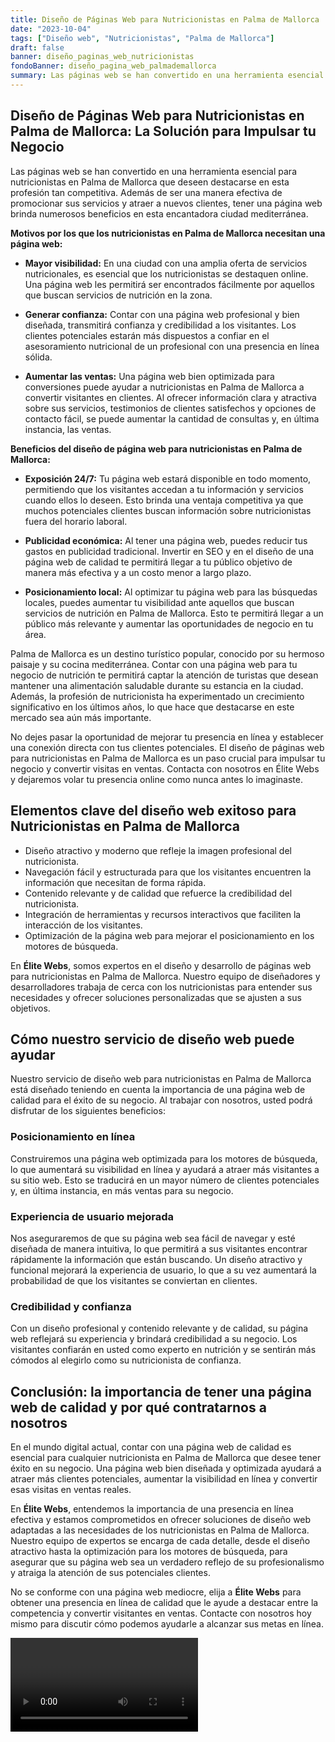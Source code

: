 ```yaml
---
title: Diseño de Páginas Web para Nutricionistas en Palma de Mallorca
date: "2023-10-04"
tags: ["Diseño web", "Nutricionistas", "Palma de Mallorca"]
draft: false
banner: diseño_paginas_web_nutricionistas
fondoBanner: diseño_pagina_web_palmademallorca
summary: Las páginas web se han convertido en una herramienta esencial para nutricionistas en Palma de Mallorca que deseen destacarse en esta profesión tan competitiva. Además de ser una manera efectiva de promocionar sus servicios y atraer a nuevos clientes, tener una página web brinda numerosos beneficios en esta encantadora ciudad mediterránea.
---
```



## **Diseño de Páginas Web para Nutricionistas en Palma de Mallorca: La Solución para Impulsar tu Negocio**

Las páginas web se han convertido en una herramienta esencial para nutricionistas en Palma de Mallorca que deseen destacarse en esta profesión tan competitiva. Además de ser una manera efectiva de promocionar sus servicios y atraer a nuevos clientes, tener una página web brinda numerosos beneficios en esta encantadora ciudad mediterránea.

**Motivos por los que los nutricionistas en Palma de Mallorca necesitan una página web:**

- **Mayor visibilidad:** En una ciudad con una amplia oferta de servicios nutricionales, es esencial que los nutricionistas se destaquen online. Una página web les permitirá ser encontrados fácilmente por aquellos que buscan servicios de nutrición en la zona.

- **Generar confianza:** Contar con una página web profesional y bien diseñada, transmitirá confianza y credibilidad a los visitantes. Los clientes potenciales estarán más dispuestos a confiar en el asesoramiento nutricional de un profesional con una presencia en línea sólida.

- **Aumentar las ventas:** Una página web bien optimizada para conversiones puede ayudar a nutricionistas en Palma de Mallorca a convertir visitantes en clientes. Al ofrecer información clara y atractiva sobre sus servicios, testimonios de clientes satisfechos y opciones de contacto fácil, se puede aumentar la cantidad de consultas y, en última instancia, las ventas.

**Beneficios del diseño de página web para nutricionistas en Palma de Mallorca:**

- **Exposición 24/7:** Tu página web estará disponible en todo momento, permitiendo que los visitantes accedan a tu información y servicios cuando ellos lo deseen. Esto brinda una ventaja competitiva ya que muchos potenciales clientes buscan información sobre nutricionistas fuera del horario laboral.

- **Publicidad económica:** Al tener una página web, puedes reducir tus gastos en publicidad tradicional. Invertir en SEO y en el diseño de una página web de calidad te permitirá llegar a tu público objetivo de manera más efectiva y a un costo menor a largo plazo.

- **Posicionamiento local:** Al optimizar tu página web para las búsquedas locales, puedes aumentar tu visibilidad ante aquellos que buscan servicios de nutrición en Palma de Mallorca. Esto te permitirá llegar a un público más relevante y aumentar las oportunidades de negocio en tu área.

Palma de Mallorca es un destino turístico popular, conocido por su hermoso paisaje y su cocina mediterránea. Contar con una página web para tu negocio de nutrición te permitirá captar la atención de turistas que desean mantener una alimentación saludable durante su estancia en la ciudad. Además, la profesión de nutricionista ha experimentado un crecimiento significativo en los últimos años, lo que hace que destacarse en este mercado sea aún más importante.

No dejes pasar la oportunidad de mejorar tu presencia en línea y establecer una conexión directa con tus clientes potenciales. El diseño de páginas web para nutricionistas en Palma de Mallorca es un paso crucial para impulsar tu negocio y convertir visitas en ventas. Contacta con nosotros en Élite Webs y dejaremos volar tu presencia online como nunca antes lo imaginaste.

<GifSeo />

<Cta />

## Elementos clave del diseño web exitoso para Nutricionistas en Palma de Mallorca

- Diseño atractivo y moderno que refleje la imagen profesional del nutricionista.
- Navegación fácil y estructurada para que los visitantes encuentren la información que necesitan de forma rápida.
- Contenido relevante y de calidad que refuerce la credibilidad del nutricionista.
- Integración de herramientas y recursos interactivos que faciliten la interacción de los visitantes.
- Optimización de la página web para mejorar el posicionamiento en los motores de búsqueda.

En **Élite Webs**, somos expertos en el diseño y desarrollo de páginas web para nutricionistas en Palma de Mallorca. Nuestro equipo de diseñadores y desarrolladores trabaja de cerca con los nutricionistas para entender sus necesidades y ofrecer soluciones personalizadas que se ajusten a sus objetivos.

## Cómo nuestro servicio de diseño web puede ayudar

Nuestro servicio de diseño web para nutricionistas en Palma de Mallorca está diseñado teniendo en cuenta la importancia de una página web de calidad para el éxito de su negocio. Al trabajar con nosotros, usted podrá disfrutar de los siguientes beneficios:

### Posicionamiento en línea

Construiremos una página web optimizada para los motores de búsqueda, lo que aumentará su visibilidad en línea y ayudará a atraer más visitantes a su sitio web. Esto se traducirá en un mayor número de clientes potenciales y, en última instancia, en más ventas para su negocio.

### Experiencia de usuario mejorada

Nos aseguraremos de que su página web sea fácil de navegar y esté diseñada de manera intuitiva, lo que permitirá a sus visitantes encontrar rápidamente la información que están buscando. Un diseño atractivo y funcional mejorará la experiencia de usuario, lo que a su vez aumentará la probabilidad de que los visitantes se conviertan en clientes.

### Credibilidad y confianza

Con un diseño profesional y contenido relevante y de calidad, su página web reflejará su experiencia y brindará credibilidad a su negocio. Los visitantes confiarán en usted como experto en nutrición y se sentirán más cómodos al elegirlo como su nutricionista de confianza.

## Conclusión: la importancia de tener una página web de calidad y por qué contratarnos a nosotros

En el mundo digital actual, contar con una página web de calidad es esencial para cualquier nutricionista en Palma de Mallorca que desee tener éxito en su negocio. Una página web bien diseñada y optimizada ayudará a atraer más clientes potenciales, aumentar la visibilidad en línea y convertir esas visitas en ventas reales.

En **Élite Webs**, entendemos la importancia de una presencia en línea efectiva y estamos comprometidos en ofrecer soluciones de diseño web adaptadas a las necesidades de los nutricionistas en Palma de Mallorca. Nuestro equipo de expertos se encarga de cada detalle, desde el diseño atractivo hasta la optimización para los motores de búsqueda, para asegurar que su página web sea un verdadero reflejo de su profesionalismo y atraiga la atención de sus potenciales clientes.

No se conforme con una página web mediocre, elija a **Élite Webs** para obtener una presencia en línea de calidad que le ayude a destacar entre la competencia y convertir visitantes en ventas. Contacte con nosotros hoy mismo para discutir cómo podemos ayudarle a alcanzar sus metas en línea.

<Video />

<CtaBot job="Nutricionistas" city="Palma de Mallorca" />

<Gmaps query="Palma de Mallorca+españa+maps" />
